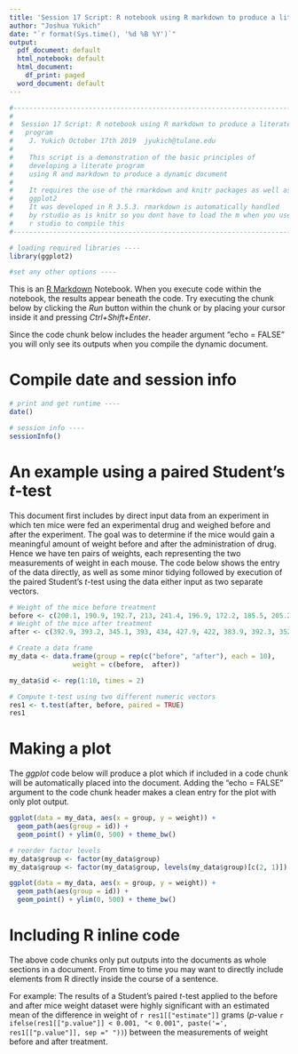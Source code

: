 ```yaml
---
title: 'Session 17 Script: R notebook using R markdown to produce a literate program'
author: "Joshua Yukich"
date: "`r format(Sys.time(), '%d %B %Y')`"
output:
  pdf_document: default
  html_notebook: default
  html_document:
    df_print: paged
  word_document: default
---
```


```r
#----------------------------------------------------------------------------#
#                                                                            #
#  Session 17 Script: R notebook using R markdown to produce a literate      #
#   program                                                                  #
#    J. Yukich October 17th 2019  jyukich@tulane.edu                         #
#                                                                            #
#    This script is a demonstration of the basic principles of               #
#    developing a literate program                                           #
#    using R and markdown to produce a dynamic document                      #
#                                                                            #
#    It requires the use of the rmarkdown and knitr packages as well as      #
#    ggplot2                                                                 #
#    It was developed in R 3.5.3. rmarkdown is automatically handled         #
#    by rstudio as is knitr so you dont have to load the m when you use      #
#    r studio to compile this                                                #
#----------------------------------------------------------------------------#

# loading required libraries ----
library(ggplot2)

#set any other options ----

```


This is an [R Markdown](http://rmarkdown.rstudio.com) Notebook. When you execute code within the notebook, the results appear beneath the code. Try executing the chunk below by clicking the *Run* button within the chunk or by placing your cursor inside it and pressing *Ctrl+Shift+Enter*. 


Since the code chunk below includes the header argument "echo = FALSE" you will only see its outputs when you compile the dynamic document.


# Compile date and session info

```r

# print and get runtime ----
date()

# session info ----
sessionInfo()

```

# An example using a paired Student's *t*-test 

This document first includes by direct input data from an experiment in which ten mice were fed an experimental drug and weighed before and after the experiment. The goal was to determine if the mice would gain a meaningful amount of weight before and after the administration of drug. Hence we have ten pairs of weights, each representing the two measurements of weight in each mouse. The code below shows the entry of the data directly, as well as some minor tidying followed by execution of the paired Student's *t*-test using the data either input as two separate vectors. 


```r
# Weight of the mice before treatment
before <- c(200.1, 190.9, 192.7, 213, 241.4, 196.9, 172.2, 185.5, 205.2, 193.7)
# Weight of the mice after treatment
after <- c(392.9, 393.2, 345.1, 393, 434, 427.9, 422, 383.9, 392.3, 352.2)

# Create a data frame
my_data <- data.frame(group = rep(c("before", "after"), each = 10),
                weight = c(before,  after))

my_data$id <- rep(1:10, times = 2)

# Compute t-test using two different numeric vectors
res1 <- t.test(after, before, paired = TRUE)
res1
```



# Making a plot 

The *ggplot* code below will produce a plot which if included in a code chunk will be automatically placed into the document. Adding the "echo = FALSE" argument to the code chunk header makes a clean entry for the plot with only plot output.

```r
ggplot(data = my_data, aes(x = group, y = weight)) +
  geom_path(aes(group = id)) +
  geom_point() + ylim(0, 500) + theme_bw()
```



```r
# reorder factor levels
my_data$group <- factor(my_data$group)
my_data$group <- factor(my_data$group, levels(my_data$group)[c(2, 1)])

ggplot(data = my_data, aes(x = group, y = weight)) +
  geom_path(aes(group = id)) +
  geom_point() + ylim(0, 500) + theme_bw()
```

# Including R inline code 

The above code chunks only put outputs into the documents as whole sections in a document. From time to time you may want to directly include elements from R directly inside the course of a sentence.

For example: The results of a Student's paired *t*-test applied to the before and after mice weight dataset were highly significant with an estimated mean of the difference in weight of `r res1[["estimate"]]` grams (*p*-value `r ifelse(res1[["p.value"]] < 0.001, "< 0.001", paste('=', res1[["p.value"]], sep =" "))`) between the measurements of weight before and after treatment.

